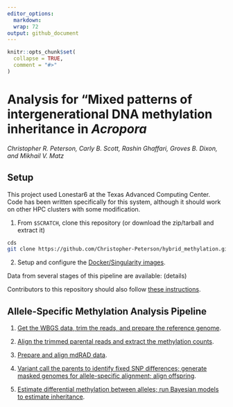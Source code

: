 ```yaml
---
editor_options: 
  markdown: 
  wrap: 72
output: github_document
---
```


<!-- README.md is generated from README.Rmd. Please edit that file -->

```r
knitr::opts_chunk$set(
  collapse = TRUE,
  comment = "#>"
)
```

# Analysis for "Mixed patterns of intergenerational DNA methylation inheritance in *Acropora*

*Christopher R. Peterson, Carly B. Scott, Rashin Ghaffari, Groves B. Dixon, and Mikhail V.
Matz*

## Setup

This project used Lonestar6 at the Texas Advanced Computing Center. Code has been written specifically for this system, although it should work on other HPC clusters with some modification.

1. From `$SCRATCH`, clone this repository (or download the zip/tarball and extract it)

```bash
cds
git clone https://github.com/Christopher-Peterson/hybrid_methylation.git
```

2. Setup and configure the [Docker/Singularity images](setup/docker/).

Data from several stages of this pipeline are available:
(details)


Contributors to this repository should also follow [these instructions](setup/dev).

## Allele-Specific Methylation Analysis Pipeline

1. [Get the WBGS data, trim the reads, and prepare the reference genome](setup/wgbs_setup/).

2. [Align the trimmed parental reads and extract the methylation counts](alignment_experiments/).

3. [Prepare and align mdRAD data](setup/md_rad/).

4. [Variant call the parents to identify fixed SNP differences; generate masked genomes for allele-specific alignment; align offspring](snps/).

5. [Estimate differential methylation between alleles; run Bayesian models to estimate inheritance](dss/).